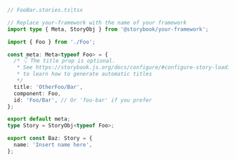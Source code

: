 ```ts
// FooBar.stories.ts|tsx

// Replace your-framework with the name of your framework
import type { Meta, StoryObj } from '@storybook/your-framework';

import { Foo } from './Foo';

const meta: Meta<typeof Foo> = {
  /* 👇 The title prop is optional.
   * See https://storybook.js.org/docs/configure/#configure-story-loading
   * to learn how to generate automatic titles
   */
  title: 'OtherFoo/Bar',
  component: Foo,
  id: 'Foo/Bar', // Or 'foo-bar' if you prefer
};

export default meta;
type Story = StoryObj<typeof Foo>;

export const Baz: Story = {
  name: 'Insert name here',
};
```
